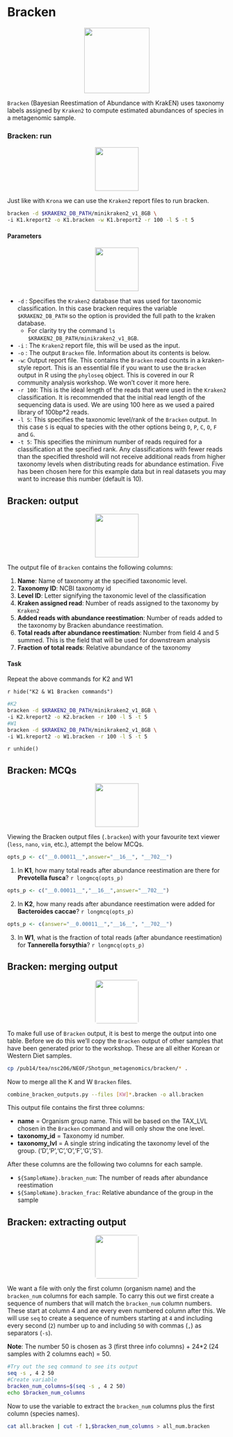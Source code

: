 # Bracken
<center>
![](figures/bracken.png){style="width:150px"}
</center>

`Bracken` (Bayesian Reestimation of Abundance with KrakEN) uses taxonomy labels assigned by `Kraken2` to compute estimated abundances of species in a metagenomic sample. 

### Bracken: run
<center>
![](figures/play_green.png){style="width:100px"}
</center>

Just like with `Krona` we can use the `Kraken2` report files to run bracken.

```bash
bracken -d $KRAKEN2_DB_PATH/minikraken2_v1_8GB \
-i K1.kreport2 -o K1.bracken -w K1.breport2 -r 100 -l S -t 5
```

#### Parameters {-}
<center>
![](figures/parameter_green.png){style="width:100px"}
</center>

- `-d` : Specifies the `Kraken2` database that was used for taxonomic classification. In this case bracken requires the variable `$KRAKEN2_DB_PATH` so the option is provided the full path to the kraken database. 
  - For clarity try the command `ls $KRAKEN2_DB_PATH/minikraken2_v1_8GB`. 
- `-i` : The `Kraken2` report file, this will be used as the input.
- `-o` : The output `Bracken` file. Information about its contents is below.
- `-w`: Output report file. This contains the `Bracken` read counts in a kraken-style report. This is an essential file if you want to use the `Bracken` output in R using the `phyloseq` object. This is covered in our R community analysis workshop. We won't cover it more here.
- `-r 100`: This is the ideal length of the reads that were used in the `Kraken2` classification. It is recommended that the initial read length of the sequencing data is used. We are using 100 here as we used a paired library of 100bp*2 reads.
- `-l S`: This specifies the taxonomic level/rank of the `Bracken` output. In this case `S` is equal to species with the other options being `D`, `P`, `C`, `O`, `F` and `G`.
- `-t 5`: This specifies the minimum number of reads required for a classification at the specified rank. Any classifications with fewer reads than the specified threshold will not receive additional reads from higher taxonomy levels when distributing reads for abundance estimation. Five has been chosen here for this example data but in real datasets you may want to increase this number (default is 10).

## Bracken: output
<center>
![](figures/output_file_green.png){style="width:100px"}
</center>

The output file of `Bracken` contains the following columns:

1. __Name__: Name of taxonomy at the specified taxonomic level.
2. __Taxonomy ID__: NCBI taxonomy id
3. __Level ID__: Letter signifying the taxonomic level of the classification
4. __Kraken assigned read__: Number of reads assigned to the taxonomy by `Kraken2`
5. __Added reads with abundance reestimation__: Number of reads added to the taxonomy by Bracken abundance reestimation.
6. __Total reads after abundance reestimation__: Number from field 4 and 5 summed. This is the field that will be used for downstream analysis
7. __Fraction of total reads__: Relative abundance of the taxonomy

#### Task {-}

Repeat the above commands for K2 and W1

`r hide("K2 & W1 Bracken commands")`
```bash
#K2
bracken -d $KRAKEN2_DB_PATH/minikraken2_v1_8GB \
-i K2.kreport2 -o K2.bracken -r 100 -l S -t 5
#W1
bracken -d $KRAKEN2_DB_PATH/minikraken2_v1_8GB \
-i W1.kreport2 -o W1.bracken -r 100 -l S -t 5
```
`r unhide()`

## Bracken: MCQs
<center>
![](figures/question_bubble_green.png){style="width:100px"}
</center>

Viewing the Bracken output files (`.bracken`) with your favourite text viewer (`less`, `nano`, `vim`, etc.), attempt the below MCQs.

```r
opts_p <- c("__0.00011__",answer="__16__", "__702__")
```
1. In __K1__, how many total reads after abundance reestimation are there for __Prevotella fusca__? `r longmcq(opts_p)`

```r
opts_p <- c("__0.00011__","__16__",answer="__702__")
```
2. In __K2__, how many reads after abundance reestimation were added for __Bacteroides caccae__? `r longmcq(opts_p)`

```r
opts_p <- c(answer="__0.00011__","__16__", "__702__")
```
3. In __W1__, what is the fraction of total reads (after abundance reestimation) for __Tannerella forsythia__? `r longmcq(opts_p)`

## Bracken: merging output
<center>
![](figures/merge.png){style="width:100px; background: white; border-radius:5px"}
</center>

To make full use of `Bracken` output, it is best to merge the output into one table. Before we do this we’ll copy the `Bracken` output of other samples that have been generated prior to the workshop. These are all either Korean or Western Diet samples.

```bash
cp /pub14/tea/nsc206/NEOF/Shotgun_metagenomics/bracken/* .
```

Now to merge all the K and W `Bracken` files.

```bash
combine_bracken_outputs.py --files [KW]*.bracken -o all.bracken
```

This output file contains the first three columns:

- __name__ = Organism group name. This will be based on the TAX_LVL chosen in the `Bracken` command and will only show the one level.
- __taxonomy_id__ = Taxonomy id number.
- __taxonomy_lvl__ = A single string indicating the taxonomy level of the group. ('D','P','C','O','F','G','S').

After these columns are the following two columns for each sample.

- `${SampleName}.bracken_num`: The number of reads after abundance reestimation 
- `${SampleName}.bracken_frac`: Relative abundance of the group in the sample

## Bracken: extracting output
<center>
![](figures/exctractor.png){style="width:100px; background:white;border-radius:5px"}
</center>

We want a file with only the first column (organism name) and the `bracken_num` columns for each sample. To carry this out we  first create a sequence of numbers that will match the `bracken_num` column numbers. These start at column 4 and are every even numbered column after this. We will use `seq` to create a sequence of numbers starting at `4` and including every second (`2`) number up to and including `50` with commas (`,`) as separators (`-s`). 

__Note__: The number 50 is chosen as 3 (first three info columns) + 24*2 (24 samples with 2 columns each) = 50.

```bash
#Try out the seq command to see its output
seq -s , 4 2 50
#Create variable
bracken_num_columns=$(seq -s , 4 2 50)
echo $bracken_num_columns
```

Now to use the variable to extract the `bracken_num` columns plus the first column (species names).

```bash
cat all.bracken | cut -f 1,$bracken_num_columns > all_num.bracken
```
